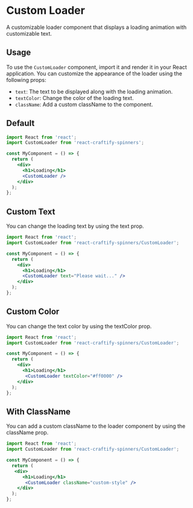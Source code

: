 
<Meta title="Spinners/CustomLoader" component={CustomLoader} />

# Custom Loader

A customizable loader component that displays a loading animation with customizable text.

## Usage

To use the `CustomLoader` component, import it and render it in your React application. You can customize the appearance of the loader using the following props:

- `text`: The text to be displayed along with the loading animation.
- `textColor`: Change the color of the loading text.
- `className`: Add a custom className to the component.

## Default

<Canvas>
  <Story name="Default" args={{}} />
</Canvas>

```jsx
import React from 'react';
import CustomLoader from 'react-craftify-spinners';

const MyComponent = () => {
  return (
    <div>
      <h1>Loading</h1>
      <CustomLoader />
    </div>
  );
};
```

## Custom Text

You can change the loading text by using the text prop.

```jsx
import React from 'react';
import CustomLoader from 'react-craftify-spinners/CustomLoader';

const MyComponent = () => {
  return (
    <div>
      <h1>Loading</h1>
      <CustomLoader text="Please wait..." />
    </div>
  );
};
```


## Custom Color

You can change the text color by using the textColor prop.

```jsx
import React from 'react';
import CustomLoader from 'react-craftify-spinners/CustomLoader';

const MyComponent = () => {
  return (
    <div>
      <h1>Loading</h1>
       <CustomLoader textColor="#ff0000" />
    </div>
  );
};
```

## With ClassName

You can add a custom className to the loader component by using the className prop.

```jsx
import React from 'react';
import CustomLoader from 'react-craftify-spinners/CustomLoader';

const MyComponent = () => {
  return (
   <div>
      <h1>Loading</h1>
       <CustomLoader className="custom-style" />
    </div>
  );
};
```